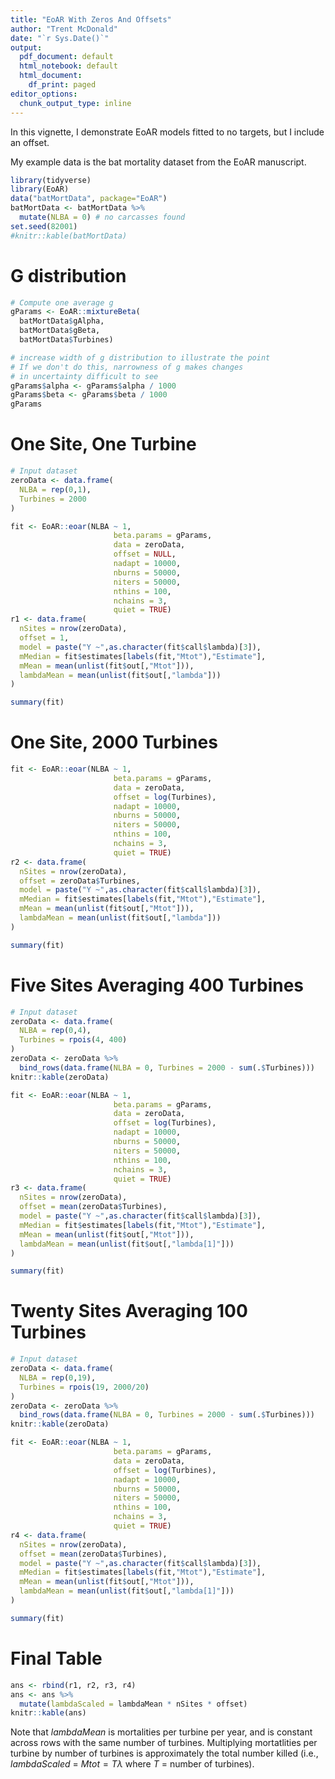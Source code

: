 ```yaml
---
title: "EoAR With Zeros And Offsets"
author: "Trent McDonald"
date: "`r Sys.Date()`"
output:
  pdf_document: default
  html_notebook: default
  html_document:
    df_print: paged
editor_options:
  chunk_output_type: inline
---
```


In this vignette, I demonstrate EoAR models fitted 
to no targets, but I include an offset. 

My example 
data is the bat mortality dataset from the EoAR manuscript.

```r
library(tidyverse)
library(EoAR)
data("batMortData", package="EoAR")
batMortData <- batMortData %>%
  mutate(NLBA = 0) # no carcasses found
set.seed(82001)
#knitr::kable(batMortData)
```

# G distribution

```r

# Compute one average g 
gParams <- EoAR::mixtureBeta(
  batMortData$gAlpha, 
  batMortData$gBeta, 
  batMortData$Turbines)

# increase width of g distribution to illustrate the point
# If we don't do this, narrowness of g makes changes 
# in uncertainty difficult to see
gParams$alpha <- gParams$alpha / 1000
gParams$beta <- gParams$beta / 1000
gParams
```

# One Site, One Turbine

```r
# Input dataset
zeroData <- data.frame(
  NLBA = rep(0,1),
  Turbines = 2000
)

fit <- EoAR::eoar(NLBA ~ 1,
                       beta.params = gParams, 
                       data = zeroData, 
                       offset = NULL, 
                       nadapt = 10000, 
                       nburns = 50000,
                       niters = 50000, 
                       nthins = 100,
                       nchains = 3,
                       quiet = TRUE)
r1 <- data.frame(
  nSites = nrow(zeroData),
  offset = 1,
  model = paste("Y ~",as.character(fit$call$lambda)[3]), 
  mMedian = fit$estimates[labels(fit,"Mtot"),"Estimate"],
  mMean = mean(unlist(fit$out[,"Mtot"])),
  lambdaMean = mean(unlist(fit$out[,"lambda"]))
)

summary(fit)

```

# One Site, 2000 Turbines

```r
fit <- EoAR::eoar(NLBA ~ 1,
                       beta.params = gParams, 
                       data = zeroData, 
                       offset = log(Turbines), 
                       nadapt = 10000, 
                       nburns = 50000,
                       niters = 50000, 
                       nthins = 100,
                       nchains = 3,
                       quiet = TRUE)
r2 <- data.frame(
  nSites = nrow(zeroData),
  offset = zeroData$Turbines,
  model = paste("Y ~",as.character(fit$call$lambda)[3]), 
  mMedian = fit$estimates[labels(fit,"Mtot"),"Estimate"],
  mMean = mean(unlist(fit$out[,"Mtot"])),
  lambdaMean = mean(unlist(fit$out[,"lambda"]))
)

summary(fit)
```

# Five Sites Averaging 400 Turbines

```r
# Input dataset
zeroData <- data.frame(
  NLBA = rep(0,4),
  Turbines = rpois(4, 400)
)
zeroData <- zeroData %>% 
  bind_rows(data.frame(NLBA = 0, Turbines = 2000 - sum(.$Turbines)))
knitr::kable(zeroData)

fit <- EoAR::eoar(NLBA ~ 1,
                       beta.params = gParams, 
                       data = zeroData, 
                       offset = log(Turbines), 
                       nadapt = 10000, 
                       nburns = 50000,
                       niters = 50000, 
                       nthins = 100,
                       nchains = 3,
                       quiet = TRUE)
r3 <- data.frame(
  nSites = nrow(zeroData),
  offset = mean(zeroData$Turbines),
  model = paste("Y ~",as.character(fit$call$lambda)[3]), 
  mMedian = fit$estimates[labels(fit,"Mtot"),"Estimate"],
  mMean = mean(unlist(fit$out[,"Mtot"])),
  lambdaMean = mean(unlist(fit$out[,"lambda[1]"]))
)

summary(fit)
```

# Twenty Sites Averaging 100 Turbines

```r
# Input dataset
zeroData <- data.frame(
  NLBA = rep(0,19),
  Turbines = rpois(19, 2000/20)
)
zeroData <- zeroData %>% 
  bind_rows(data.frame(NLBA = 0, Turbines = 2000 - sum(.$Turbines)))
knitr::kable(zeroData)

fit <- EoAR::eoar(NLBA ~ 1,
                       beta.params = gParams, 
                       data = zeroData, 
                       offset = log(Turbines), 
                       nadapt = 10000, 
                       nburns = 50000,
                       niters = 50000, 
                       nthins = 100,
                       nchains = 3,
                       quiet = TRUE)
r4 <- data.frame(
  nSites = nrow(zeroData),
  offset = mean(zeroData$Turbines),
  model = paste("Y ~",as.character(fit$call$lambda)[3]), 
  mMedian = fit$estimates[labels(fit,"Mtot"),"Estimate"],
  mMean = mean(unlist(fit$out[,"Mtot"])),
  lambdaMean = mean(unlist(fit$out[,"lambda[1]"]))
)

summary(fit)
```



# Final Table

```r
ans <- rbind(r1, r2, r3, r4)
ans <- ans %>% 
  mutate(lambdaScaled = lambdaMean * nSites * offset)
knitr::kable(ans)
```


Note that *lambdaMean* is mortalities per turbine per year, and is constant across rows with the same number of turbines.  Multiplying mortatlities per turbine by number of turbines is approximately the total number killed (i.e., *lambdaScaled* = $Mtot = T\lambda$ where $T$ = number of turbines). 
